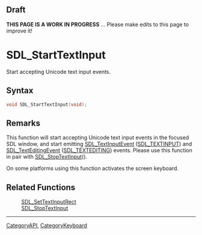 
== Draft ==


'''THIS PAGE IS A WORK IN PROGRESS''' ... Please make edits to this page to improve it!


= SDL_StartTextInput =

Start accepting Unicode text input events.

== Syntax ==

<syntaxhighlight lang='c'>
void SDL_StartTextInput(void);
</syntaxhighlight>

== Remarks ==

This function will start accepting Unicode text input events in the
focused SDL window, and start emitting [[SDL_TextInputEvent]]
([[SDL_TEXTINPUT]]) and [[SDL_TextEditingEvent]] ([[SDL_TEXTEDITING]])
events. Please use this function in pair with [[SDL_StopTextInput]]().

On some platforms using this function activates the screen keyboard.

== Related Functions ==

:[[SDL_SetTextInputRect]]
:[[SDL_StopTextInput]]

----
[[CategoryAPI]], [[CategoryKeyboard]]


